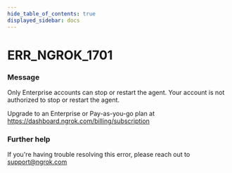 ```yaml
---
hide_table_of_contents: true
displayed_sidebar: docs
---
```



# ERR_NGROK_1701

### Message

Only Enterprise accounts can stop or restart the agent.
Your account is not authorized to stop or restart the agent.

Upgrade to an Enterprise or Pay-as-you-go plan at https://dashboard.ngrok.com/billing/subscription

<ErrorDetails error="err_ngrok_1701" />

### Further help

If you're having trouble resolving this error, please reach out to [support@ngrok.com](mailto:support@ngrok.com?subject=Help%20with%20ERR_NGROK_1701)
